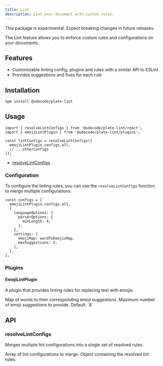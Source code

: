 ```yaml
---
title: Lint
description: Lint your document with custom rules.
---
```


<Callout>

This package is experimental. Expect breaking changes in future releases.

</Callout>

<ComponentPreview name="lint-demo" />

<PackageInfo>

The Lint feature allows you to enforce custom rules and configurations on your documents.

## Features

- Customizable linting config, plugins and rules with a similar API to ESLint
- Provides suggestions and fixes for each rule

</PackageInfo>

## Installation

```bash
npm install @udecode/plate-lint
```

## Usage

```tsx
import { resolveLintConfigs } from '@udecode/plate-lint/react';
import { emojiLintPlugin } from '@udecode/plate-lint/plugins';

const lintConfigs = resolveLintConfigs([
  emojiLintPlugin.configs.all,
  // ...otherConfigs
]);
```

- [resolveLintConfigs](/docs/components/resolve-lint-configs)

### Configuration

To configure the linting rules, you can use the `resolveLintConfigs` function to merge multiple configurations:

```tsx
const configs = [
  emojiLintPlugin.configs.all,
  {
    languageOptions: {
      parserOptions: {
        minLength: 4,
      },
    },
    settings: {
      emojiMap: wordToEmojisMap,
      maxSuggestions: 5,
    },
  },
];
```

### Plugins

#### EmojiLintPlugin

A plugin that provides linting rules for replacing text with emojis.

<APIOptions>
<APIItem name="emojiMap" type="Map<string, { emoji: string }[]>">
Map of words to their corresponding emoji suggestions.
</APIItem>
<APIItem name="maxSuggestions" type="number">
Maximum number of emoji suggestions to provide. Default: `8`
</APIItem>
</APIOptions>

## API

### resolveLintConfigs

Merges multiple lint configurations into a single set of resolved rules.

<APIParameters>
  <APIItem name="configs" type="LintConfigArray">
    Array of lint configurations to merge.
  </APIItem>
</APIParameters>

<APIReturns>
  <APIItem name="ResolvedLintRules">
    Object containing the resolved lint rules.
  </APIItem>
</APIReturns>
